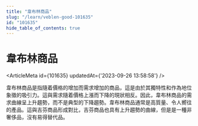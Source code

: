 ```yaml
---
title: "韋布林商品"
slug: "/learn/veblen-good-101635"
id: "101635"
hide_table_of_contents: true
---
```



# 韋布林商品

<ArticleMeta id={101635} updatedAt={'2023-09-26 13:58:58'} />
<div className='border-solid border-b border-t-0 my-4 border-[var(--ifm-color-gray-300)]' />

韋布林商品是指隨着價格的增加而需求增加的商品，這是由於其獨特性和作為地位象徵的吸引力。這與需求隨着價格上漲而下降的現狀相反。因此，韋布林商品的需求曲線呈上升趨勢，而不是典型的下降趨勢。韋布林商品通常是高質量、令人嚮往的產品。這與吉芬商品形成對比，吉芬商品也具有上升趨勢的曲線，但是是一種非奢侈品，沒有易得替代品。
